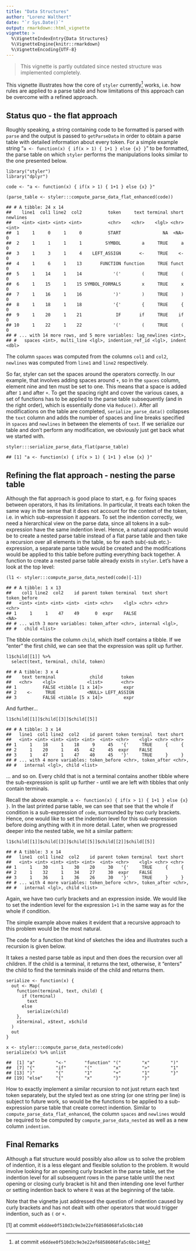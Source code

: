 ```yaml
---
title: "Data Structures"
author: "Lorenz Walthert"
date: "`r Sys.Date()`"
output: rmarkdown::html_vignette
vignette: >
  %\VignetteIndexEntry{Data Structures}
  %\VignetteEngine{knitr::rmarkdown}
  %\VignetteEncoding{UTF-8}
---
```


> This vignette is partly outdated since nested structure was implemented
> completely.

This vignette illustrates how the core of `styler` currently^[at commit `e6ddee0f510d3c9e3e22ef68586068fa5c6bc140`] works, i.e. how
rules are applied to a parse table and how limitations of this approach can be 
overcome with a refined approach.

Status quo - the flat approach
------------------------------

Roughly speaking, a string containing code to be formatted is parsed
with `parse` and the output is passed to `getParseData` in order to
obtain a parse table with detailed information about every token. For a
simple example string
"`a <- function(x) { if(x > 1) { 1+1 } else {x} }`" to be formatted, the
parse table on which `styler` performs the manipulations looks similar
to the one presented below.

    library("styler")
    library("dplyr")

    code <- "a <- function(x) { if(x > 1) { 1+1 } else {x} }"

    (parse_table <- styler:::compute_parse_data_flat_enhanced(code))

    ## # A tibble: 24 x 14
    ##    line1  col1 line2  col2          token     text terminal short newlines
    ##    <int> <int> <int> <int>          <chr>    <chr>    <lgl> <chr>    <int>
    ##  1     1     0     1     0          START                NA  <NA>        0
    ##  2     1     1     1     1         SYMBOL        a     TRUE     a        0
    ##  3     1     3     1     4    LEFT_ASSIGN       <-     TRUE    <-        0
    ##  4     1     6     1    13       FUNCTION function     TRUE funct        0
    ##  5     1    14     1    14            '('        (     TRUE     (        0
    ##  6     1    15     1    15 SYMBOL_FORMALS        x     TRUE     x        0
    ##  7     1    16     1    16            ')'        )     TRUE     )        0
    ##  8     1    18     1    18            '{'        {     TRUE     {        0
    ##  9     1    20     1    21             IF       if     TRUE    if        0
    ## 10     1    22     1    22            '('        (     TRUE     (        0
    ## # ... with 14 more rows, and 5 more variables: lag_newlines <int>,
    ## #   spaces <int>, multi_line <lgl>, indention_ref_id <lgl>, indent <dbl>

The column `spaces` was computed from the columns `col1` and `col2`,
`newlines` was computed from `line1` and `line2` respectively.

So far, styler can set the spaces around the operators correctly. In our
example, that involves adding spaces around `+`, so in the `spaces`
column, element nine and ten must be set to one. This means that a space
is added after `1` and after `+`. To get the spacing right and cover the
various cases, a set of functions has to be applied to the parse table
subsequently (and in the right order), which is essentially done via
`Reduce()`. After all modifications on the table are completed,
`serialize_parse_data()` collapses the `text` column and adds the number
of spaces and line breaks specified in `spaces` and `newlines` in
between the elements of `text`. If we serialize our table and don't
perform any modification, we obviously just get back what we started
with.

    styler:::serialize_parse_data_flat(parse_table)

    ## [1] "a <- function(x) { if(x > 1) { 1+1 } else {x} }"

Refining the flat approach - nesting the parse table
----------------------------------------------------

Although the flat approach is good place to start, e.g. for fixing
spaces between operators, it has its limitations. In particular, it
treats each token the same way in the sense that it does not account for
the context of the token, i.e. in which sub-expression it appears. To
set the indention correctly, we need a hierarchical view on the parse
data, since all tokens in a sub-expression have the same indention
level. Hence, a natural approach would be to create a nested parse table
instead of a flat parse table and then take a recursion over all
elements in the table, so for each sub(-sub etc.)-expression, a separate
parse table would be created and the modifications would be applied to
this table before putting everything back together. A function to create
a nested parse table already exists in `styler`. Let's have a look at
the top level:

    (l1 <- styler:::compute_parse_data_nested(code)[-1])

    ## # A tibble: 1 x 13
    ##    col1 line2  col2    id parent token terminal  text short token_before
    ##   <int> <int> <int> <int>  <int> <chr>    <lgl> <chr> <chr>        <chr>
    ## 1     1     1    47    49      0  expr    FALSE                     <NA>
    ## # ... with 3 more variables: token_after <chr>, internal <lgl>,
    ## #   child <list>

The tibble contains the column `child`, which itself contains a tibble.
If we "enter" the first child, we can see that the expression was split
up further.

    l1$child[[1]] %>%
      select(text, terminal, child, token)

    ## # A tibble: 3 x 4
    ##    text terminal             child       token
    ##   <chr>    <lgl>            <list>       <chr>
    ## 1          FALSE <tibble [1 x 14]>        expr
    ## 2    <-     TRUE            <NULL> LEFT_ASSIGN
    ## 3          FALSE <tibble [5 x 14]>        expr

And further...

    l1$child[[1]]$child[[3]]$child[[5]]

    ## # A tibble: 3 x 14
    ##   line1  col1 line2  col2    id parent token terminal  text short
    ##   <int> <int> <int> <int> <int>  <int> <chr>    <lgl> <chr> <chr>
    ## 1     1    18     1    18     9     45   '{'     TRUE     {     {
    ## 2     1    20     1    45    42     45  expr    FALSE            
    ## 3     1    47     1    47    40     45   '}'     TRUE     }     }
    ## # ... with 4 more variables: token_before <chr>, token_after <chr>,
    ## #   internal <lgl>, child <list>

... and so on. Every child that is not a terminal contains another
tibble where the sub-expression is split up further - until we are left
with tibbles that only contain terminals.

Recall the above example.
`a <- function(x) { if(x > 1) { 1+1 } else {x} }`. In the last printed
parse table, we can see that see that the whole if condition is a
sub-expression of `code`, surrounded by two curly brackets. Hence, one
would like to set the indention level for this sub-expression before
doing anything with it in more detail. Later, when we progressed deeper
into the nested table, we hit a similar pattern:

    l1$child[[1]]$child[[3]]$child[[5]]$child[[2]]$child[[5]]

    ## # A tibble: 3 x 14
    ##   line1  col1 line2  col2    id parent token terminal  text short
    ##   <int> <int> <int> <int> <int>  <int> <chr>    <lgl> <chr> <chr>
    ## 1     1    30     1    30    20     30   '{'     TRUE     {     {
    ## 2     1    32     1    34    27     30  expr    FALSE            
    ## 3     1    36     1    36    26     30   '}'     TRUE     }     }
    ## # ... with 4 more variables: token_before <chr>, token_after <chr>,
    ## #   internal <lgl>, child <list>

Again, we have two curly brackets and an expression inside. We would
like to set the indention level for the expression `1+1` in the same way
as for the whole if condition.

The simple example above makes it evident that a recursive approach to
this problem would be the most natural.

The code for a function that kind of sketches the idea and illustrates
such a recursion is given below.

It takes a nested parse table as input and then does the recursion over
all children. If the child is a terminal, it returns the text,
otherwise, it "enters" the child to find the terminals inside of the
child and returns them.

    serialize <- function(x) {
      out <- Map(
        function(terminal, text, child) {
          if (terminal)
            text
          else
            serialize(child)
        },
        x$terminal, x$text, x$child
      )
      out
    }

    x <- styler:::compute_parse_data_nested(code)
    serialize(x) %>% unlist

    ##  [1] "a"        "<-"       "function" "("        "x"        ")"       
    ##  [7] "{"        "if"       "("        "x"        ">"        "1"       
    ## [13] ")"        "{"        "1"        "+"        "1"        "}"       
    ## [19] "else"     "{"        "x"        "}"        "}"

How to exactly implement a similar recursion to not just return each
text token separately, but the styled text as one string (or one string
per line) is subject to future work, so would be the functions to be
applied to a sub-expression parse table that create correct indention.
Similar to `compute_parse_data_flat_enhanced`, the column `spaces` and
`newlines` would be required to be computed by
`compute_parse_data_nested` as well as a new column `indention`.

Final Remarks
-------------

Although a flat structure would possibly also allow us to solve the
problem of indention, it is a less elegant and flexible solution to the
problem. It would involve looking for an opening curly bracket in the
parse table, set the indention level for all subsequent rows in the
parse table until the next opening or closing curly bracket is hit and
then intending one level further or setting indention back to where it
was at the beginning of the table.

Note that the vignette just addressed the question of indention caused
by curly brackets and has not dealt with other operators that would
trigger indention, such as `(` or `+`.

[1] at commit `e6ddee0f510d3c9e3e22ef68586068fa5c6bc140`
